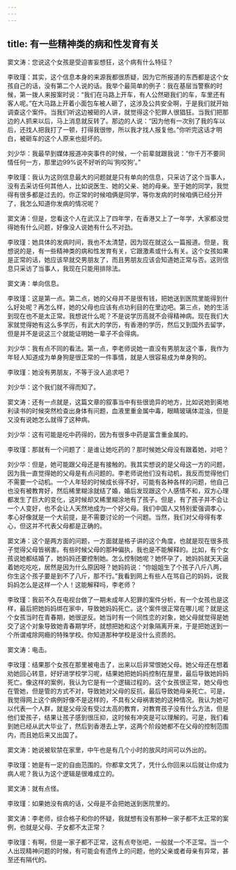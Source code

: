 ```yaml
---
---
---
```

title: 有一些精神类的病和性发育有关
---




窦文涛：您说这个女孩是受迫害妄想狂，这个病有什么特征？

李玫瑾：其实，这个信息本身的来源我都很质疑，因为它所报道的东西都是这个女孩自己的话，没有第二个人说的话。我举个最简单的例子：我在基层当警察的时候，第一拨人来报案时说：“我们在马路上开车，有人公然砸我们的车，车里还有客人呢。”在大马路上开着小面包车被人砸了，这涉及公共安全啊，于是我们就开始调查这个案件。当我们听这边被砸的人讲，就觉得这个犯罪人很猖狂。当我们把那边的人抓来以后，马上消息就反转了。那边的人说：“因为他有一次别了我的车以后，还找人把我打了一顿，打得我很惨，所以我才找人报复他。”你听完这话才明白，被砸车的这个人原来也挺坏的。

刘少华：我最早到媒体报道冲突事件的时候，一个前辈就跟我说：“你千万不要同情任何一方，那里边99%说不好听的叫‘狗咬狗’。”

李玫瑾：我认为这则信息最大的问题就是只有单向的信息，只采访了这个当事人，没有去采访任何其他人，比如说医生、她的父亲、她的母亲。至于她的同学，我觉得有很多都是过去的。你正常的时候咱俩是同学，等你发病的时候咱俩已经分开了，我怎么知道你发病的情况呢？

窦文涛：但是，您看这个人在武汉上了四年学，在香港又上了一年学，大家都没觉得她有什么问题，好像没人说她有什么不对劲。

李玫瑾：她具体的发病时间，我也不太清楚，因为现在就这么一篇报道。但是，我想说的是，有一些精神类的病和性发育有关，它跟激素或什么有关。这个女孩如果是正常的话，她应该早就交男朋友了，而且男朋友应该会知道她正常与否。这则信息只采访了当事人，我现在只能用排除法。

窦文涛：单向信息。

李玫瑾：这是第一点。第二点，她的父母并不是很有钱，把她送到医院里能得到什么好处呢？再怎么样，她的父母也应该有点功利目的在里边吧。第三点，她的生活到现在也不是太正常。我想说什么呢？不是说学历高就不会得精神病。现在我们大家就觉得她有这么多学历，有武大的学历，有香港的学历，然后又到国外去留学，但是并不是说这三个就能证明她一辈子不会得病。

刘少华：我有点不同的看法。第一点，李老师说她一直没有男朋友这个事，我作为年轻人知道成为单身狗是很正常的一件事情，就是人很容易成为单身狗的。

李玫瑾：她没有男朋友，不等于没人追求吧？

刘少华：这个我们就不得而知了。

窦文涛：还有一点就是，这篇文章的叙事当中有些很诡异的地方，比如说她到奥地利读书的时候突然检查出身体有问题，血液里重金属中毒，眼睛玻璃体混浊，但是又没有说她怎么就得了这种病。

刘少华：这有可能是吃中药得的，因为有很多中药是富含重金属的。

李玫瑾：那就有一个问题了：是谁让她吃药的？那时候她父母没有跟着她，对吧？

刘少华：但是，她可能跟父母还是有接触的。我其实想说的是父母这一方的问题，因为我一直觉得她的父母是有点问题的。李老师说他们没有动机，我反而觉得他们不需要一个动机。一个人年轻的时候成长得不好，可能有各种各样的问题，他自己也没有被教育好，然后稀里糊涂就结了婚，婚后发现跟这个人感情不和，双方心理都发生了巨大的变化，这时候却又稀里糊涂地有了孩子。但是，有了孩子并不会让一个人变好，也不会让人天然地成为一个好父母。我们中国人又特别爱强调孝心，孝心好像就是一个大前提，是不需要讨论的一个问题。当然，我们对父母得有孝心，但这并不代表父母都是正确的。

窦文涛：这个是两方面的问题，一方面就是格子讲的这个角度，也就是现在很多孩子觉得父母皆祸害。有些时候父母的那种偏执，我也是不能解释的。比如，有个女孩说她都结婚了，她妈妈还要控制她。怎么控制她呢？她怀孕了，她妈妈就天天逼着她吃吃吃，居然是因为什么原因呀？她妈妈说：“你姐姐生了个孩子八斤八两，你生这个孩子要是到不了八斤，那不行。”我看到网上有些人在骂自己的妈妈，说我妈妈怎么是这样一个人！这能解释吗，李老师？

李玫瑾：我前不久在电视台做了一期未成年人犯罪的案件分析，有一个女孩也是这样，最后把她妈妈绑在家中，导致她妈妈死亡。这个案件很正常在哪儿呢？就是这个女孩当时在青春期，她很逆反。她当时有一个同性恋的对象，她父母就觉得是她交了这个对象导致她青春期学坏，就想把她和这个对象隔离开来，于是把她送到一个所谓戒除网瘾的特殊学校。你知道那种学校是没什么资质的。

窦文涛：电击。

李玫瑾：结果那个女孩在那里被电击了，出来以后非常恨她父母。她父母还在想着劝她回心转意，好好进学校学习呢，结果她把她妈妈控制在屋里，最后导致她妈妈死亡。像这样的案例，我认为它是有一个逻辑过程的。这个女孩很正常，她父母也在管她，但是管的方式不对，导致她对父母的反抗，最后导致她母亲死亡。可是，我觉得网上这个病例好像不是这样的，不具有父母祸害她的这种情况。我认为她可以代表一个人群，就是父母没有受过太高的教育，对教育孩子没有什么方法，但是他们爱孩子，结果让孩子感到很压抑，这时候有冲突是可以理解的。可是，我们看到她已经从武大毕业了，然后到香港去上学，这两个阶段她都不在父母的控制范围内，而且她后来又出国了。

窦文涛：她说被软禁在家里，中午也是有几个小时的放风时间可以外出的。

李玫瑾：她是有一定的自由范围的。你都拿文凭了，凭什么你回来以后就让你成为病人呢？我认为这个逻辑是很难成立的。

窦文涛：就有点怪。

李玫瑾：如果她没有病的话，父母是不会把她送到医院里的。

窦文涛：李老师，综合格子和你的怀疑，我就想有没有那种一家子都不太正常的案例，也就是父母、子女都不太正常？

李玫瑾：有啊，但是一家子都不正常，这有点夸张吧，一般就一个不正常。当一个人出现精神问题的时候，有可能会有遗传上的问题，他的父亲或者母亲有异常，甚至还有隔代的。